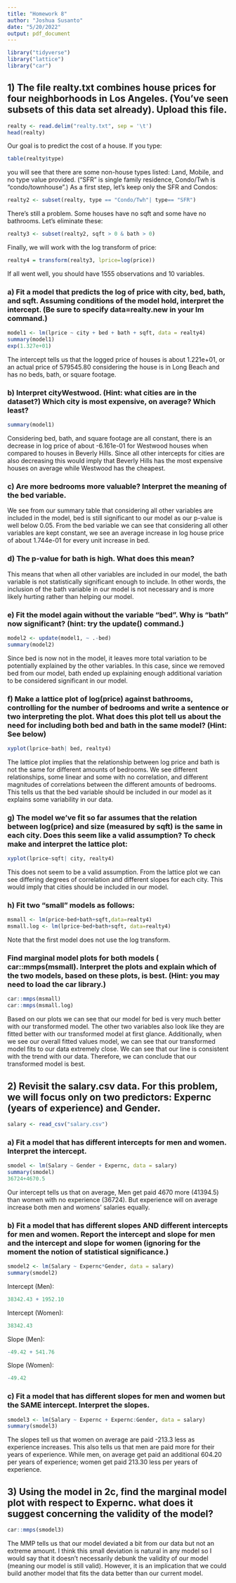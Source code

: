 ```yaml
---
title: "Homework 8"
author: "Joshua Susanto"
date: "5/20/2022"
output: pdf_document
---
```


```r
library("tidyverse")
library("lattice")
library("car")
```

## 1) The file realty.txt combines house prices for four neighborhoods in Los Angeles. (You've seen subsets of this data set already). Upload this file.

```r
realty <- read.delim("realty.txt", sep = '\t')
head(realty)
```

Our goal is to predict the cost of a house. If you type:

```r
table(realty$type)
```

you will see that there are some non-house types listed: Land, Mobile, and no type value provided. ("SFR" is single family residence, Condo/Twh is "condo/townhouse".) As a first step, let's keep only the SFR and Condos:

```r
realty2 <- subset(realty, type == "Condo/Twh"| type== "SFR")
```

There's still a problem. Some houses have no sqft and some have no bathrooms. Let's eliminate these:

```r
realty3 <- subset(realty2, sqft > 0 & bath > 0)
```

Finally, we will work with the log transform of price:

```r
realty4 = transform(realty3, lprice=log(price))
```

If all went well, you should have 1555 observations and 10 variables.

### a) Fit a model that predicts the log of price with city, bed, bath, and sqft. Assuming conditions of the model hold, interpret the intercept. (Be sure to specify data=realty.new in your lm command.)

```r
model1 <- lm(lprice ~ city + bed + bath + sqft, data = realty4)
summary(model1)
exp(1.327e+01)
```

The intercept tells us that the logged price of houses is about 1.221e+01, or an actual price of 579545.80 considering the house is in Long Beach and has no beds, bath, or square footage.

### b) Interpret cityWestwood. (Hint: what cities are in the dataset?) Which city is most expensive, on average? Which least?

```r
summary(model1)
```

Considering bed, bath, and square footage are all constant, there is an decrease in log price of about -6.161e-01 for Westwood houses when compared to houses in Beverly Hills. Since all other intercepts for cities are also decreasing this would imply that Beverly Hills has the most expensive houses on average while Westwood has the cheapest.

### c) Are more bedrooms more valuable? Interpret the meaning of the bed variable.

We see from our summary table that considering all other variables are included in the model, bed is still significant to our model as our p-value is well below 0.05. From the bed variable we can see that considering all other variables are kept constant, we see an average increase in log house price of about 1.744e-01 for every unit increase in bed.

### d) The p-value for bath is high. What does this mean?

This means that when all other variables are included in our model, the bath variable is not statistically significant enough to include. In other words, the inclusion of the bath variable in our model is not necessary and is more likely hurting rather than helping our model.

### e) Fit the model again without the variable "bed". Why is "bath" now significant? (hint: try the update() command.)

```r
model2 <- update(model1, ~ .-bed)
summary(model2)
```

Since bed is now not in the model, it leaves more total variation to be potentially explained by the other variables. In this case, since we removed bed from our model, bath ended up explaining enough additional variation to be considered significant in our model.

### f) Make a lattice plot of log(price) against bathrooms, controlling for the number of bedrooms and write a sentence or two interpreting the plot. What does this plot tell us about the need for including both bed and bath in the same model? (Hint: See below)

```r
xyplot(lprice~bath| bed, realty4)
```

The lattice plot implies that the relationship between log price and bath is not the same for different amounts of bedrooms. We see different relationships, some linear and some with no correlation, and different magnitudes of correlations between the different amounts of bedrooms. This tells us that the bed variable should be included in our model as it explains some variability in our data.

### g) The model we've fit so far assumes that the relation between log(price) and size (measured by sqft) is the same in each city. Does this seem like a valid assumption? To check make and interpret the lattice plot:

```r
xyplot(lprice~sqft| city, realty4)
```

This does not seem to be a valid assumption. From the lattice plot we can see differing degrees of correlation and different slopes for each city. This would imply that cities should be included in our model.

### h) Fit two "small" models as follows:

```r
msmall <- lm(price~bed+bath+sqft,data=realty4)
msmall.log <- lm(lprice~bed+bath+sqft, data=realty4)
```

Note that the first model does not use the log transform.

### Find marginal model plots for both models ( car::mmps(msmall). Interpret the plots and explain which of the two models, based on these plots, is best. (Hint: you may need to load the car library.)

```r
car::mmps(msmall)
car::mmps(msmall.log)
```


Based on our plots we can see that our model for bed is very much better with our transformed model. The other two variables also look like they are fitted better with our transformed model at first glance. Additionally, when we see our overall fitted values model, we can see that our transformed model fits to our data extremely close. We can see that our line is consistent with the trend with our data. Therefore, we can conclude that our transformed model is best.

## 2) Revisit the salary.csv data. For this problem, we will focus only on two predictors: Expernc (years of experience) and Gender.

```r
salary <- read_csv("salary.csv")
```

### a) Fit a model that has different intercepts for men and women. Interpret the intercept.

```r
smodel <- lm(Salary ~ Gender + Expernc, data = salary)
summary(smodel)
36724+4670.5
```

Our intercept tells us that on average, Men get paid 4670 more (41394.5) than women with no experience (36724). But experience will on average increase both men and womens' salaries equally.

### b) Fit a model that has different slopes AND different intercepts for men and women. Report the intercept and slope for men and the intercept and slope for women (ignoring for the moment the notion of statistical significance.)

```r
smodel2 <- lm(Salary ~ Expernc*Gender, data = salary)
summary(smodel2)
```

Intercept (Men): 
```r
38342.43 + 1952.10
```

Intercept (Women): 
```r
38342.43
```

Slope (Men):
```r
-49.42 + 541.76
```

Slope (Women):
```r
-49.42
```


### c) Fit a model that has different slopes for men and women but the SAME intercept. Interpret the slopes.

```r
smodel3 <- lm(Salary ~ Expernc + Expernc:Gender, data = salary)
summary(smodel3)
```

The slopes tell us that women on average are paid -213.3 less as experience increases. This also tells us that men are paid more for their years of experience. While men, on average get paid an additional 604.20 per years of experience; women get paid 213.30 less per years of experience.

## 3) Using the model in 2c, find the marginal model plot with respect to Expernc. what does it suggest concerning the validity of the model?

```r
car::mmps(smodel3)
```

The MMP tells us that our model deviated a bit from our data but not an extreme amount. I think this small deviation is natural in any model so I would say that it doesn't necessarily debunk the validity of our model (meaning our model is still valid). However, it is an implication that we could build another model that fits the data better than our current model. 